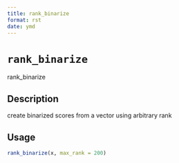 ```yaml
--- 
title: rank_binarize 
format: rst 
date: ymd 
--- 
```

# `rank_binarize`

rank_binarize


## Description

create binarized scores from a vector using arbitrary rank


## Usage

```r
rank_binarize(x, max_rank = 200)
```


